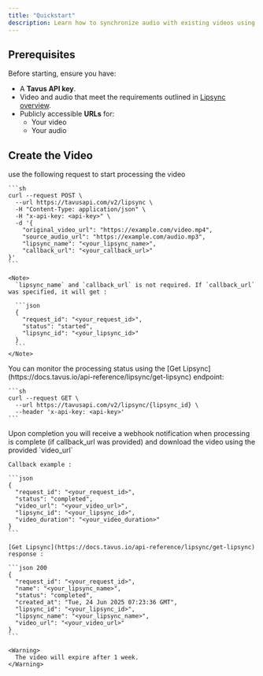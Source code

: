 ```yaml
---
title: "Quickstart"
description: Learn how to synchronize audio with existing videos using Tavus’s lipsync service.
---
```


## Prerequisites

Before starting, ensure you have:

- A **Tavus API key**.
- Video and audio that meet the requirements outlined in [Lipsync overview](https://docs.tavus.io/sections/lipsync/overview#getting-started).
- Publicly accessible **URLs** for:
  - Your video
  - Your audio

## Create the Video

<Steps>
  <Step title="Make a Request">
    use the following request to start processing the video

    ```sh
    curl --request POST \
      --url https://tavusapi.com/v2/lipsync \
      -H "Content-Type: application/json" \
      -H "x-api-key: <api-key>" \
      -d '{
        "original_video_url": "https://example.com/video.mp4",
        "source_audio_url": "https://example.com/audio.mp3",
        "lipsync_name": "<your_lipsync_name>",
        "callback_url": "<your_callback_url>"
    }'
    ```

    <Note>
      `lipsync_name` and `callback_url` is not required. If `callback_url` was specified, it will get :

      ```json
      {
        "request_id": "<your_request_id>",
        "status": "started",
        "lipsync_id": "<your_lipsync_id>"
      }
      ```
    </Note>
  </Step>
  <Step title="Check Video Status">
    You can monitor the processing status using the [Get Lipsync](https://docs.tavus.io/api-reference/lipsync/get-lipsync) endpoint:

    ```sh
    curl --request GET \
      --url https://tavusapi.com/v2/lipsync/{lipsync_id} \
      --header 'x-api-key: <api-key>'
    ```
  </Step>
  <Step title="Completion">
    Upon completion you will receive a webhook notification when processing is complete (if callback_url was provided) and download the video using the provided `video_url` 

    Callback example :

    ```json
    {
      "request_id": "<your_request_id>",
      "status": "completed",
      "video_url": "<your_video_url>",
      "lipsync_id": "<your_lipsync_id>",
      "video_duration": "<your_video_duration>"
    }
    ```

    [Get Lipsync](https://docs.tavus.io/api-reference/lipsync/get-lipsync) response :

    ```json 200
    {
      "request_id": "<your_request_id>",
      "name": "<your_lipsync_name>",
      "status": "completed",
      "created_at": "Tue, 24 Jun 2025 07:23:36 GMT",
      "lipsync_id": "<your_lipsync_id>",
      "lipsync_name": "<your_lipsync_name>",
      "video_url": "<your_video_url>"
    }
    ```

    <Warning>
      The video will expire after 1 week.
    </Warning>
  </Step>
</Steps>